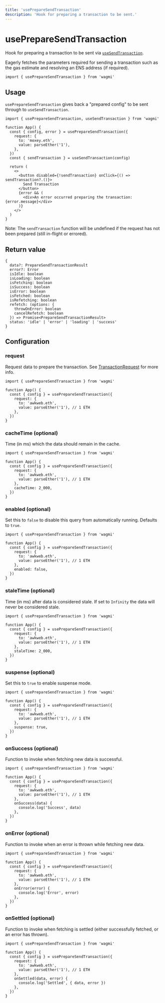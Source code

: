 ```yaml
---
title: 'usePrepareSendTransaction'
description: 'Hook for preparing a transaction to be sent.'
---
```


# usePrepareSendTransaction

Hook for preparing a transaction to be sent via [`useSendTransaction`](/docs/hooks/useSendTransaction).

Eagerly fetches the parameters required for sending a transaction such as the gas estimate and resolving an ENS address (if required).

```tsx
import { usePrepareSendTransaction } from 'wagmi'
```

## Usage

`usePrepareSendTransaction` gives back a "prepared config" to be sent through to `useSendTransaction`.

```tsx {4-9}
import { usePrepareSendTransaction, useSendTransaction } from 'wagmi'

function App() {
  const { config, error } = usePrepareSendTransaction({
    request: {
      to: 'moxey.eth',
      value: parseEther('1'),
    },
  })
  const { sendTransaction } = useSendTransaction(config)

  return (
    <>
      <button disabled={!sendTransaction} onClick={() => sendTransaction?.()}>
        Send Transaction
      </button>
      {error && (
        <div>An error occurred preparing the transaction: {error.message}</div>
      )}
    </>
  )
}
```

Note: The `sendTransaction` function will be undefined if the request has not been prepared (still in-flight or errored).

## Return value

```tsx
{
  data?: PrepareSendTransactionResult
  error?: Error
  isIdle: boolean
  isLoading: boolean
  isFetching: boolean
  isSuccess: boolean
  isError: boolean
  isFetched: boolean
  isRefetching: boolean
  refetch: (options: {
    throwOnError: boolean
    cancelRefetch: boolean
  }) => Promise<PrepareSendTransactionResult>
  status: 'idle' | 'error' | 'loading' | 'success'
}
```

## Configuration

### request

Request data to prepare the transaction. See [TransactionRequest](https://docs.ethers.io/v5/api/providers/types/#providers-TransactionRequest) for more info.

```tsx {5-8}
import { usePrepareSendTransaction } from 'wagmi'

function App() {
  const { config } = usePrepareSendTransaction({
    request: {
      to: 'awkweb.eth',
      value: parseEther('1'), // 1 ETH
    },
  })
}
```

### cacheTime (optional)

Time (in ms) which the data should remain in the cache.

```tsx {9}
import { usePrepareSendTransaction } from 'wagmi'

function App() {
  const { config } = usePrepareSendTransaction({
    request: {
      to: 'awkweb.eth',
      value: parseEther('1'), // 1 ETH
    },
    cacheTime: 2_000,
  })
}
```

### enabled (optional)

Set this to `false` to disable this query from automatically running. Defaults to `true`.

```tsx {9}
import { usePrepareSendTransaction } from 'wagmi'

function App() {
  const { config } = usePrepareSendTransaction({
    request: {
      to: 'awkweb.eth',
      value: parseEther('1'), // 1 ETH
    },
    enabled: false,
  })
}
```

### staleTime (optional)

Time (in ms) after data is considered stale. If set to `Infinity` the data will never be considered stale.

```tsx {9}
import { usePrepareSendTransaction } from 'wagmi'

function App() {
  const { config } = usePrepareSendTransaction({
    request: {
      to: 'awkweb.eth',
      value: parseEther('1'), // 1 ETH
    },
    staleTime: 2_000,
  })
}
```

### suspense (optional)

Set this to `true` to enable suspense mode.

```tsx {9}
import { usePrepareSendTransaction } from 'wagmi'

function App() {
  const { config } = usePrepareSendTransaction({
    request: {
      to: 'awkweb.eth',
      value: parseEther('1'), // 1 ETH
    },
    suspense: true,
  })
}
```

### onSuccess (optional)

Function to invoke when fetching new data is successful.

```tsx {9-11}
import { usePrepareSendTransaction } from 'wagmi'

function App() {
  const { config } = usePrepareSendTransaction({
    request: {
      to: 'awkweb.eth',
      value: parseEther('1'), // 1 ETH
    },
    onSuccess(data) {
      console.log('Success', data)
    },
  })
}
```

### onError (optional)

Function to invoke when an error is thrown while fetching new data.

```tsx {9-11}
import { usePrepareSendTransaction } from 'wagmi'

function App() {
  const { config } = usePrepareSendTransaction({
    request: {
      to: 'awkweb.eth',
      value: parseEther('1'), // 1 ETH
    },
    onError(error) {
      console.log('Error', error)
    },
  })
}
```

### onSettled (optional)

Function to invoke when fetching is settled (either successfully fetched, or an error has thrown).

```tsx {9-11}
import { usePrepareSendTransaction } from 'wagmi'

function App() {
  const { config } = usePrepareSendTransaction({
    request: {
      to: 'awkweb.eth',
      value: parseEther('1'), // 1 ETH
    },
    onSettled(data, error) {
      console.log('Settled', { data, error })
    },
  })
}
```

